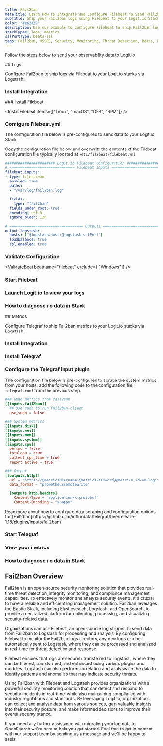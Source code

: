 ```yaml
---
title: Fail2ban
metaTitle: Learn How to Integrate and Configure Filebeat to Send Fail2ban Logs
subTitle: Ship your Fail2ban logs using Filebeat to your Logit.io Stack
color: "#e63429"
description: Use our example to configure Filebeat to ship Fail2ban logs to your Logit.io stacks. Configure Filebeat to send Fail2ban logs to Logstash or Elastic.
stackTypes: logs, metrics
sslPortType: beats-ssl
tags: Fail2ban, OSSEC, Security, Monitoring, Threat Detection, Beats, Logs, Filebeat, File, Text, Log Files, Telegraf, Metrics, Telemetry, OpenTelemetry, Health, Instrumentation
---
```


Follow the steps below to send your observability data to Logit.io

<Steps>
  ## Logs

  Configure Fail2ban to ship logs via Filebeat to your Logit.io stacks via Logstash.

  ### Install Integration
  <InstallIntegration/>
  ### Install Filebeat

  <InstallFilebeat items={["Linux", "macOS", "DEB", "RPM"]} />

  ### Configure Filebeat.yml

  The configuration file below is pre-configured to send data to your Logit.io Stack.
          
  Copy the configuration file below and overwrite the contents of the Filebeat 
  configuration file typically located at `/etc/filebeat/filebeat.yml`

  ```yml copy filename="filebeat.yml" showLineNumbers /@logstash.host/ /@logstash.sslPort/
  ####################### Logit.io Filebeat Configuration #########################
  # ============================== Filebeat inputs ===============================
  filebeat.inputs:
  - type: filestream
    enabled: true
    paths:
    - "/var/log/fail2ban.log"
    
    fields:
      type: "fail2ban"
    fields_under_root: true
    encoding: utf-8
    ignore_older: 12h

  # ================================== Outputs ===================================
  output.logstash:
    hosts: ["@logstash.host:@logstash.sslPort"]
    loadbalance: true
    ssl.enabled: true
  ```

  ### Validate Configuration

  <ValidateBeat beatname="filebeat" exclude={["Windows"]} />

  ### Start Filebeat

  <StartFilebeat />

  ### Launch Logit.io to view your logs

  <LaunchStack utmMedium="logs" utmCampaign="Fail2ban" source="Fail2ban" />

  ### How to diagnose no data in Stack

  <DiagnoseNoData />
</Steps>

<Steps>
  ## Metrics

  Configure Telegraf to ship Fail2ban metrics to your Logit.io stacks via Logstash.
  
  ### Install Integration
  <InstallIntegration/>

  ### Install Telegraf

  <InstallTelegraf />

  ### Configure the Telegraf input plugin

  The configuration file below is pre-configured to scrape the system metrics from your hosts, add the following code to the configuration file `telegraf.conf` from the previous step.

  ```toml copy showLineNumbers /@metricsUsername/ /@metricsPassword/ /@metrics_id/ /@vmAgentPort/
  ### Read metrics from fail2ban.
  [[inputs.fail2ban]]
    ## Use sudo to run fail2ban-client
    use_sudo = false

  ### System metrics
  [[inputs.disk]]
  [[inputs.net]]
  [[inputs.mem]]
  [[inputs.system]]
  [[inputs.cpu]]
    percpu = false
    totalcpu = true
    collect_cpu_time = true
    report_active = true

  ### Output
  [[outputs.http]]
    url = "https://@metricsUsername:@metricsPassword@@metrics_id-vm.logit.io:@vmAgentPort/api/v1/write"
    data_format = "prometheusremotewrite"

    [outputs.http.headers]
      Content-Type = "application/x-protobuf"
      Content-Encoding = "snappy"
  ```

  <Callout type="info">
    Read more about how to configure data scraping and configuration options for [Fail2ban](https://github.com/influxdata/telegraf/tree/release-1.18/plugins/inputs/fail2ban)
  </Callout>

  ### Start Telegraf

  <StartTelegraf />

  ### View your metrics
  <LaunchStack source="Fail2ban_Metrics_via_Telegraf" utmMedium="metrics" utmCampaign="telegraf-Fail2ban-metrics" />

  ### How to diagnose no data in Stack

  <DiagnoseNoData />

</Steps>

## Fail2ban Overview

Fail2ban is an open-source security monitoring solution that provides real-time threat detection, 
integrity monitoring, and compliance management capabilities. To effectively monitor and analyze 
security events, it's crucial to have a reliable and efficient log management solution. Fail2ban 
leverages the Elastic Stack, including Elasticsearch, Logstash, and OpenSearch, to provide a 
centralized platform for collecting, processing, and visualizing security-related data.

Organizations can use Filebeat, an open-source log shipper, to send data from Fail2ban to Logstash 
for processing and analysis. By configuring Filebeat to monitor the Fail2ban logs directory, any 
new logs can be automatically sent to Logstash, where they can be processed and analyzed in 
real-time for threat detection and response.

Filebeat ensures that logs are securely transferred to Logstash, where they can be filtered, 
transformed, and enhanced using various plugins and modules. Logstash can also perform correlation 
and analysis on the data to identify patterns and anomalies that may indicate security threats.

Using Fail2ban with Filebeat and Logstash provides organizations with a powerful security monitoring 
solution that can detect and respond to security incidents in real-time, while also maintaining 
compliance with industry regulations and standards. By leveraging Logit.io, organizations can 
collect and analyze data from various sources, gain valuable insights into their security posture, 
and make informed decisions to improve their overall security stance.

If you need any further assistance with migrating your log data to OpenSearch we're here to help 
you get started. Feel free to get in contact with our support team by sending us a 
message <IntercomButton text="via live chat" /> and we'll be happy to assist.